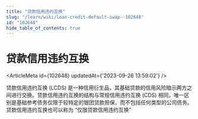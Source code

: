 ```yaml
---
title: "贷款信用违约互换"
slug: "/learn/wiki/loan-credit-default-swap--102648"
id: "102648"
hide_table_of_contents: true
---
```



# 贷款信用违约互换

<ArticleMeta id={102648} updatedAt={'2023-09-26 13:59:02'} />
<div className='border-solid border-b border-t-0 my-4 border-[var(--ifm-color-gray-300)]' />

贷款信用违约互换 (LCDS) 是一种信用衍生品，其基础贷款的信用风险暗示两方之间进行交换。贷款信用违约互换的结构与常规信用违约互换 (CDS) 相同，唯一区别是基础参考债务仅限于较特定的银团贷款担保，而不包括任何类型的公司债务。贷款信用违约互换也可以称为 “仅限贷款信用违约互换”
